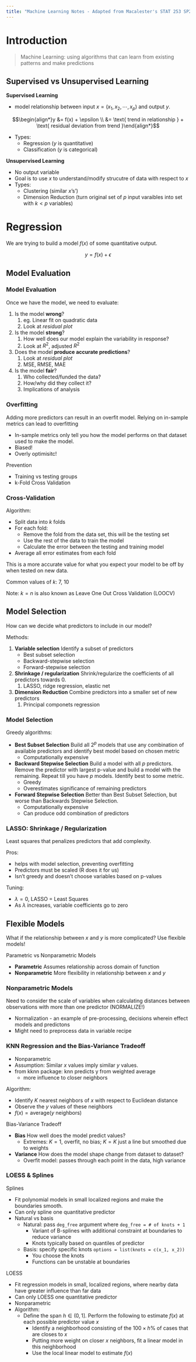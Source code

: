 ```yaml
---
title: "Machine Learning Notes - Adapted from Macalester's STAT 253 SP25 Course by Brianna Heggeseth"
---
```

# Introduction
> Machine Learning: using algorithms that can learn from existing patterns and make predictions

## Supervised vs Unsupervised Learning

**Supervised Learning**

- model relationship between input $x = (x_1, x_2, \cdots, x_p)$ and output $y$.

$$\begin{align*}y &= f(x) + \epsilon \\ &= \text{ trend in relationship } + \text{ residual deviation from trend }\end{align*}$$

- Types:
  - Regression ($y$ is quantitative)
  - Classification ($y$ is categorical)

**Unsupervised Learning**

- No output variable
- Goal is to use $x$ to understand/modify strucutre of data with respect to $x$
- Types:
  - Clustering (similar $x$'s')
  - Dimension Reduction (turn original set of $p$ input varaibles into set with $k<p$ variables)

# Regression
We are trying to build a model $f(x)$ of some quantitative output.

$$y = f(x) + \epsilon$$


## Model Evaluation

### Model Evaluation
Once we have the model, we need to evaluate:

1. Is the model **wrong**?
   1.  eg. Linear fit on quadratic data
   2.  Look at *residual plot*
2. Is the model **strong**?
   1. How well does our model explain the variability in response?
   2. Look at $R^2$, adjusted $R^2$
3. Does the model **produce accurate predictions**?
   1. Look at *residual plot*
   2. MSE, RMSE, MAE
4. Is the model **fair**? 
   1. Who collected/funded the data?
   2. How/why did they collect it?
   3. Implications of analysis

### Overfitting
Adding more predictors can result in an overfit model.
Relying on in-sample metrics can lead to overfitting

- In-sample metrics only tell you how the model performs on that dataset used to make the model.
- Biased! 
- Overly optimisitc!

Prevention

- Training vs testing groups
- k-Fold Cross Validation


### Cross-Validation
Algorithm:

- Split data into $k$ folds
- For each fold:
  - Remove the fold from the data set, this will be the testing set
  - Use the rest of the data to train the model
  - Calculate the error between the testing and training model
- Average all error estimates from each fold

This is a more accurate value for what you expect your model to be off by when tested on new data.

Common values of $k$: 7, 10

Note: $k=n$ is also known as Leave One Out Cross Validation (LOOCV)

## Model Selection
How can we decide what predictors to include in our model?

Methods:

1. **Variable selection** Identify a subset of predictors
   - Best subset selection
   - Backward-stepwise selection
   - Forward-stepwise selection
2. **Shrinkage / regularization** Shrink/regularize the coefficients of all predictors towards 0.
   1. LASSO, ridge regression, elastic net
3. **Dimension Reduction** Combine predictors into a smaller set of new predictors
   1. Principal componets regression

### Model Selection
Greedy algorithms:

- **Best Subset Selection** Build all $2^p$ models that use any combination of available predictors and identify best model based on chosen metric
  - Computationally expensive
- **Backward Stepwise Selection** Build a model with all $p$ predictors. Remove the predictor with largest p-value and build a model with the remaining. Repeat till you have $p$ models. Identify best to some metric.
  - Greedy
  - Overestimates significance of remaining predictors
- **Forward Stepwise Selection** Better than Best Subset Selection, but worse than Backwards Stepwise Selection.
  - Computationally expensive
  - Can produce odd combination of predictors

### LASSO: Shrinkage / Regularization
Least squares that penalizes predictors that add complexity.

Pros:

- helps with model selection, preventing overfitting
- Predictors must be scaled (R does it for us)
- Isn't greedy and doesn't choose variables based on p-values

Tuning:

- $\lambda = 0$, LASSO = Least Squares
- As $\lambda$ increases, variable coefficients go to zero

## Flexible Models
What if the relationship between $x$ and $y$ is more complicated? Use flexible models!

Parametric vs Nonparametric Models

- **Parametric** Assumes relationship across domain of function
- **Nonparametric** More flexibility in relationship between $x$ and $y$

### Nonparametric Models
Need to consider the scale of variables when calculating distances between observations with more than one predictor (NORMALIZE!)

- Normalization - an example of pre-processing, decisions wherein effect models and predictons
- Might need to preprocess data in variable recipe

### KNN Regression and the Bias-Variance Tradeoff
- Nonparametric
- Assumption: Similar $x$ values imply similar $y$ values.
- from kknn package: knn predicts y from weighted average
  - more influence to closer neighbors

Algorithm:

- Identify $K$ nearest neighbors of $x$ with respect to Euclidean distance
- Observe the $y$ values of these neighbors
- $f(x) = \text{average}(y \text{ neighbors})$

Bias-Variance Tradeoff

- **Bias** How well does the model predict values?
  - Extremes: $K=1$, overfit, no bias; $K=K$ just a line but smoothed due to weights
- **Variance** How does the model shape change from dataset to dataset?
  - Overfit model: passes through each point in the data, high variance

### LOESS & Splines

Splines

- Fit polynomial models in small localized regions and make the boundaries smooth.
- Can only spline one quantitative predictor
- Natural vs basis
  - Natural: pass `deg_free` argument where `deg_free = # of knots + 1`
    - Variant of B-splines with additional constraint at boundaries to reduce variance
    - Knots typically based on quantiles of predictor
  - Basis: specify specific knots `options = list(knots = c(x_1, x_2))`
    - You choose the knots
    - Functions can be unstable at boundaries

LOESS

- Fit regression models in small, localized regions, where nearby data have greater influence than far data
- Can only LOESS one quantitative predictor
- Nonparametric
- Algorithm:
  - Define the span $h \in (0,1]$. Perform the following to estimate $f(x)$ at each possible predictor value $x$
    - Identify a neighborhood consisting of the $100\times h\%$ of cases that are closes to $x$
    - Putting more weight on closer $x$ neighbors, fit a linear model in this neighborhood
    - Use the local linear model to estimate $f(x)$

